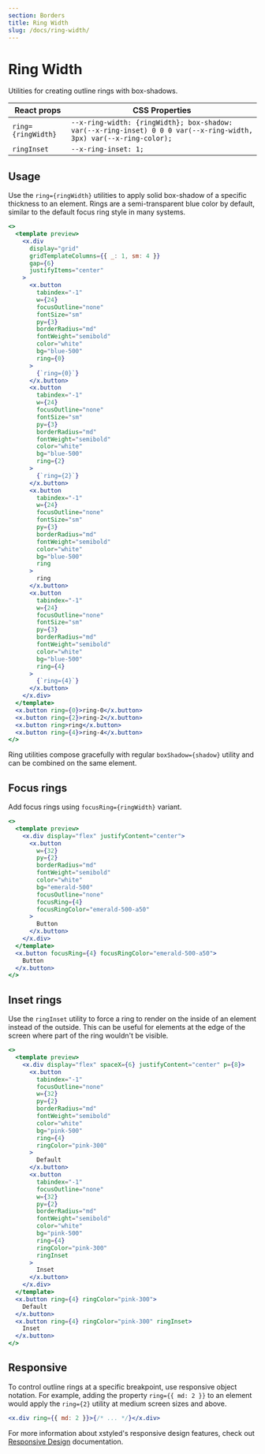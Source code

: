 ```yaml
---
section: Borders
title: Ring Width
slug: /docs/ring-width/
---
```


# Ring Width

Utilities for creating outline rings with box-shadows.

<carbon-ad />

| React props        | CSS Properties                                                                                                     |
| ------------------ | ------------------------------------------------------------------------------------------------------------------ |
| `ring={ringWidth}` | `--x-ring-width: {ringWidth}; box-shadow: var(--x-ring-inset) 0 0 0 var(--x-ring-width, 3px) var(--x-ring-color);` |
| `ringInset`        | `--x-ring-inset: 1;`                                                                                               |

## Usage

Use the `ring={ringWidth}` utilities to apply solid box-shadow of a specific thickness to an element. Rings are a semi-transparent blue color by default, similar to the default focus ring style in many systems.

```jsx preview color=blue
<>
  <template preview>
    <x.div
      display="grid"
      gridTemplateColumns={{ _: 1, sm: 4 }}
      gap={6}
      justifyItems="center"
    >
      <x.button
        tabindex="-1"
        w={24}
        focusOutline="none"
        fontSize="sm"
        py={3}
        borderRadius="md"
        fontWeight="semibold"
        color="white"
        bg="blue-500"
        ring={0}
      >
        {`ring={0}`}
      </x.button>
      <x.button
        tabindex="-1"
        w={24}
        focusOutline="none"
        fontSize="sm"
        py={3}
        borderRadius="md"
        fontWeight="semibold"
        color="white"
        bg="blue-500"
        ring={2}
      >
        {`ring={2}`}
      </x.button>
      <x.button
        tabindex="-1"
        w={24}
        focusOutline="none"
        fontSize="sm"
        py={3}
        borderRadius="md"
        fontWeight="semibold"
        color="white"
        bg="blue-500"
        ring
      >
        ring
      </x.button>
      <x.button
        tabindex="-1"
        w={24}
        focusOutline="none"
        fontSize="sm"
        py={3}
        borderRadius="md"
        fontWeight="semibold"
        color="white"
        bg="blue-500"
        ring={4}
      >
        {`ring={4}`}
      </x.button>
    </x.div>
  </template>
  <x.button ring={0}>ring-0</x.button>
  <x.button ring={2}>ring-2</x.button>
  <x.button ring>ring</x.button>
  <x.button ring={4}>ring-4</x.button>
</>
```

Ring utilities compose gracefully with regular `boxShadow={shadow}` utility and can be combined on the same element.

## Focus rings

Add focus rings using `focusRing={ringWidth}` variant.

```jsx preview color=emerald
<>
  <template preview>
    <x.div display="flex" justifyContent="center">
      <x.button
        w={32}
        py={2}
        borderRadius="md"
        fontWeight="semibold"
        color="white"
        bg="emerald-500"
        focusOutline="none"
        focusRing={4}
        focusRingColor="emerald-500-a50"
      >
        Button
      </x.button>
    </x.div>
  </template>
  <x.button focusRing={4} focusRingColor="emerald-500-a50">
    Button
  </x.button>
</>
```

## Inset rings

Use the `ringInset` utility to force a ring to render on the inside of an element instead of the outside. This can be useful for elements at the edge of the screen where part of the ring wouldn't be visible.

```jsx preview color=pink
<>
  <template preview>
    <x.div display="flex" spaceX={6} justifyContent="center" p={8}>
      <x.button
        tabindex="-1"
        focusOutline="none"
        w={32}
        py={2}
        borderRadius="md"
        fontWeight="semibold"
        color="white"
        bg="pink-500"
        ring={4}
        ringColor="pink-300"
      >
        Default
      </x.button>
      <x.button
        tabindex="-1"
        focusOutline="none"
        w={32}
        py={2}
        borderRadius="md"
        fontWeight="semibold"
        color="white"
        bg="pink-500"
        ring={4}
        ringColor="pink-300"
        ringInset
      >
        Inset
      </x.button>
    </x.div>
  </template>
  <x.button ring={4} ringColor="pink-300">
    Default
  </x.button>
  <x.button ring={4} ringColor="pink-300" ringInset>
    Inset
  </x.button>
</>
```

## Responsive

To control outline rings at a specific breakpoint, use responsive object notation. For example, adding the property `ring={{ md: 2 }}` to an element would apply the `ring={2}` utility at medium screen sizes and above.

```jsx
<x.div ring={{ md: 2 }}>{/* ... */}</x.div>
```

For more information about xstyled's responsive design features, check out [Responsive Design](/docs/responsive-design/) documentation.
